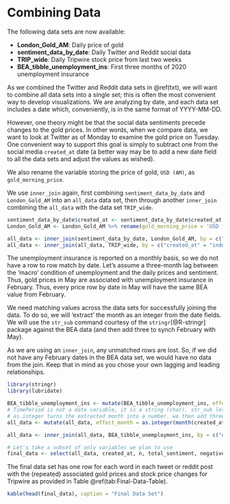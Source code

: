 # Combining Data {#comb}

The following data sets are now available:

* **London_Gold_AM**: Daily price of gold
* **sentiment_data_by_date**: Daily Twitter and Reddit social data 
* **TRIP_wide**: Daily Tripwire stock price from last two weeks
* **BEA_tibble_unemployment_ins**: First three months of 2020 unemployment insurance

As we combined the Twitter and Reddit data sets in \@ref(txt), we will want to combine all data sets into a single set; this is often the most convenient way to develop visualizations. We are analyzing by date, and each data set includes a date which, conveniently, is in the same format of YYYY-MM-DD. 

However, one theory might be that the social data sentiments precede changes to the gold prices. In other words, when we compare data, we want to look at Twitter as of Monday to examine the gold price on Tuesday. One convenient way to support this goal is simply to subtract one from the social media `created_at` date (a better way may be to add a new date field to all the data sets and adjust the values as wished).

We also rename the variable storing the price of gold, `USD (AM)`, as `gold_morning_price`.  

We use `inner_join` again, first combining `sentiment_data_by_date` and `London_Gold_AM` into an `all_data` data set, then through another `inner_join` combining the `all_data` with the data set `TRIP_wide`.

```r

sentiment_data_by_date$created_at <- sentiment_data_by_date$created_at -1 # Alter date to day before as we assume social media is a leading indicator
London_Gold_AM <- London_Gold_AM %>% rename(gold_morning_price = 'USD (AM)')

all_data <- inner_join(sentiment_data_by_date, London_Gold_AM, by = c("created_at" = "Date")) # 'created_at' will be the preserved key
all_data <- inner_join(all_data, TRIP_wide, by = c("created_at" = "index"))

```

The unemployment insurance is reported on a monthly basis, so we do not have a row to row match by date. Let's assume a three-month lag between the 'macro' condition of unemployment and the daily prices and sentiment. Thus, gold prices in May are associated with unemployment insurance in February. Thus, every price row by date in May will have the same BEA value from February.

We need matching values across the data sets for successfully joining the data. To do so, we will 'extract' the month as an integer from the date fields. We will use the `str_sub` command courtesy of the `stringr`[@R-stringr] package against the BEA data (and then add three to synch February with May). 

As we are using an `inner_join`, any unmatched rows are lost. So, if we did not have any February dates in the BEA data set, we would have no data from the join. Keep that in mind as you chose your own lagging and leading relationships.

```r

library(stringr)
library(lubridate)

BEA_tibble_unemployment_ins <- mutate(BEA_tibble_unemployment_ins, effect_month = as.integer(str_sub(TimePeriod, 6L, 7L)) + 3L) 
# TimePeriod is not a date variable, it is a string (char). str_sub lets us extract the month
# as.integer turns the extracted month into a number. we then add three to the month to allow a match as a leading indicator
all_data <- mutate(all_data, effect_month = as.integer(month(created_at))) # Change month to integer to allow join

all_data <- inner_join(all_data, BEA_tibble_unemployment_ins, by = c("effect_month" = "effect_month")) # Adding the by is not necessary as the only common field between the two data sets is effect_date, but as data sets evolve, fields may be added that could inadvertently affect the join

# Let's take a subset of only variables we plan to use
final_data <- select(all_data, created_at, n, total_sentiment, negative_words, Paris_count, gold_morning_price, TRIP.Diff, TRIP.Volume, DataValue)

```

The final data set has one row for each word in each tweet or reddit post with the (repeated) associated gold prices and stock price changes for Tripwire as provided in Table \@ref(tab:Final-Data-Table).
```r

kable(head(final_data), caption = "Final Data Set")

```

